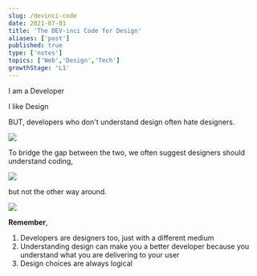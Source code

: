 ```yaml
---
slug: /devinci-code
date: 2021-07-01
title: 'The DEV-inci Code for Design'
aliases: ['post']
published: true
type: ['notes']
topics: ['Web','Design','Tech']
growthStage: 'L1'
---
```


I am a Developer

I like Design

BUT, developers who don't understand design often hate designers.

![](./images/search1.png)

To bridge the gap between the two, we often suggest designers should understand coding,

![](./images/search2.png)

but not the other way around.

![](./images/search3.png)

**Remember**,

1. Developers are designers too, just with a different medium
2. Understanding design can make you a better developer because you understand what  you are delivering to your user
3. Design choices are always logical
